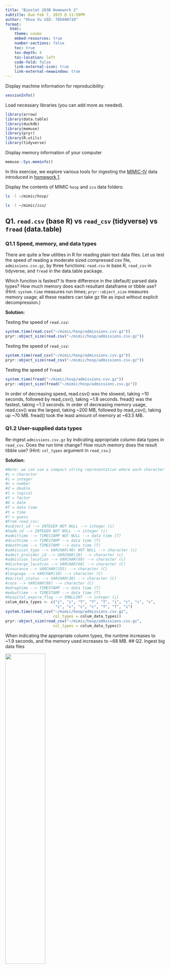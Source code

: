 ```yaml
---
title: "Biostat 203B Homework 2"
subtitle: Due Feb 7, 2025 @ 11:59PM
author: "Khoa Vu UID: 705600710"
format:
  html:
    theme: cosmo
    embed-resources: true
    number-sections: false
    toc: true
    toc-depth: 4
    toc-location: left
    code-fold: false
    link-external-icon: true
    link-external-newwindow: true
---
```


Display machine information for reproducibility:

```r
sessionInfo()
```

Load necessary libraries (you can add more as needed).

```r
library(arrow)
library(data.table)
library(duckdb)
library(memuse)
library(pryr)
library(R.utils)
library(tidyverse)
```

Display memory information of your computer

```r
memuse::Sys.meminfo()
```

In this exercise, we explore various tools for ingesting the [MIMIC-IV](https://physionet.org/content/mimiciv/3.1/) data introduced in [homework 1](https://ucla-biostat-203b.github.io/2025winter/hw/hw1/hw1.html).

Display the contents of MIMIC `hosp` and `icu` data folders:

```bash
ls -l ~/mimic/hosp/
```

```bash
ls -l ~/mimic/icu/
```

## Q1. `read.csv` (base R) vs `read_csv` (tidyverse) vs `fread` (data.table)

### Q1.1 Speed, memory, and data types

There are quite a few utilities in R for reading plain text data files. Let us test the speed of reading a moderate sized compressed csv file, `admissions.csv.gz`, by three functions: `read.csv` in base R, `read_csv` in tidyverse, and `fread` in the data.table package.

Which function is fastest? Is there difference in the (default) parsed data types? How much memory does each resultant dataframe or tibble use? (Hint: `system.time` measures run times; `pryr::object_size` measures memory usage; all these readers can take gz file as input without explicit decompression.)

**Solution:**

Testing the speed of `read.csv`:

```R
system.time(read.csv("~/mimic/hosp/admissions.csv.gz"))
pryr::object_size(read.csv("~/mimic/hosp/admissions.csv.gz"))
```

Testing the speed of `read_csv`:

```R
system.time(read_csv("~/mimic/hosp/admissions.csv.gz"))
pryr::object_size(read_csv("~/mimic/hosp/admissions.csv.gz"))
```

Testing the speed of `fread`:

```R
system.time(fread("~/mimic/hosp/admissions.csv.gz"))
pryr::object_size(fread("~/mimic/hosp/admissions.csv.gz"))
```

In order of decreasing speed, read.csv() was the slowest, taking \~10 seconds, followed by read_csv(), taking \~1.8 seconds. fread() was the fastest, taking \~1.3 seconds. In order of decreasing memory usage, read.csv() was the largest, taking \~200 MB, followed by read_csv(), taking up \~70 MB. fread() took the least amount of memory at \~63.5 MB.

### Q1.2 User-supplied data types

Re-ingest `admissions.csv.gz` by indicating appropriate column data types in `read_csv`. Does the run time change? How much memory does the result tibble use? (Hint: `col_types` argument in `read_csv`.)

**Solution:**

```R
#Note: we can use a compact string representation where each character represents one column:
#c = character
#i = integer
#n = number
#d = double
#l = logical
#f = factor
#D = date
#T = date time
#t = time
#? = guess
#From read_csv:
#subject_id --> INTEGER NOT NULL --> integer (i)
#hadm_id --> INTEGER NOT NULL --> integer (i)
#admittime --> TIMESTAMP NOT NULL --> data time (T)
#dischtime --> TIMESTAMP --> data time (T)
#deathtime --> TIMESTAMP --> data time (T)
#admission_type --> VARCHAR(40) NOT NULL --> character (c)
#admit_provider_id --> VARCHAR(10) --> character (c)
#admission_location --> VARCHAR(60) --> character (c)
#discharge_location --> VARCHAR(60) --> character (C)
#insurance --> VARCHAR(255) --> character (C)
#language --> VARCHAR(10) --> character (C)
#marital_status --> VARCHAR(30) --> character (C)
#race --> VARCHAR(80) --> character (C)
#edregtime --> TIMESTAMP --> data time (T)
#edouttime --> TIMESTAMP --> data time (T)
#hospital_expire_flag --> SMALLINT --> integer (i)
colum_data_types <- c("i", "i", "T", "T", "T", "i", "c", "c", "c", 
                      "c", "c", "c", "c", "T", "T", "i")
system.time(read_csv("~/mimic/hosp/admissions.csv.gz", 
                     col_types = colum_data_types))
pryr::object_size(read_csv("~/mimic/hosp/admissions.csv.gz", 
                     col_types = colum_data_types))
```

When indicating the appropriate column types, the runtime increases to \~1.9 seconds, and the memory used increases to \~68 MB. \## Q2. Ingest big data files

<p align="center">

<img src="./bigfile.png" width="50%"/>

</p>

Let us focus on a bigger file, `labevents.csv.gz`, which is about 130x bigger than `admissions.csv.gz`.

```bash
ls -l ~/mimic/hosp/labevents.csv.gz
```

Display the first 10 lines of this file.

```bash
zcat < ~/mimic/hosp/labevents.csv.gz | head -10
```

### Q2.1 Ingest `labevents.csv.gz` by `read_csv`

<p align="center">

<img src="./readr_logo.png" width="20%"/>

</p>

Try to ingest `labevents.csv.gz` using `read_csv`. What happens? If it takes more than 3 minutes on your computer, then abort the program and report your findings.

**Solution:**

```R
#| eval: false
system.time(read_csv("~/mimic/hosp/labevents.csv.gz"))
pryr::object_size(read_csv("~/mimic/hosp/labevents.csv.gz"))
```

When trying to use `read_csv` to ingest `labevents.csv.gz`, my computer crashes.

### Q2.2 Ingest selected columns of `labevents.csv.gz` by `read_csv`

Try to ingest only columns `subject_id`, `itemid`, `charttime`, and `valuenum` in `labevents.csv.gz` using `read_csv`. Does this solve the ingestion issue? (Hint: `col_select` argument in `read_csv`.)

**Solution:**

```R
#| eval: false
column_subset <- c("subject_id", "itemid", "charttime", "valuenum")
system.time(read_csv("~/mimic/hosp/labevents.csv.gz", 
                     col_select = column_subset))
pryr::object_size(read_csv("~/mimic/hosp/labevents.csv.gz", 
                     col_select = column_subset))
```

When trying to use `read_csv` to ingest only columns `subject_id`, `itemid`, `charttime`, and `valuenum` in `labevents.csv.gz`, my computer crashes still crashes, despite reading only a subset.

### Q2.3 Ingest a subset of `labevents.csv.gz`

<p align="center">

<img src="./linux_logo.png" width="20%"/>

</p>

Our first strategy to handle this big data file is to make a subset of the `labevents` data. Read the [MIMIC documentation](https://mimic.mit.edu/docs/iv/modules/hosp/labevents/) for the content in data file `labevents.csv`.

In later exercises, we will only be interested in the following lab items: creatinine (50912), potassium (50971), sodium (50983), chloride (50902), bicarbonate (50882), hematocrit (51221), white blood cell count (51301), and glucose (50931) and the following columns: `subject_id`, `itemid`, `charttime`, `valuenum`. Write a Bash command to extract these columns and rows from `labevents.csv.gz` and save the result to a new file `labevents_filtered.csv.gz` in the current working directory. (Hint: Use `zcat <` to pipe the output of `labevents.csv.gz` to `awk` and then to `gzip` to compress the output. Do **not** put `labevents_filtered.csv.gz` in Git! To save render time, you can put `#| eval: false` at the beginning of this code chunk. TA will change it to `#| eval: true` before rendering your qmd file.)

Display the first 10 lines of the new file `labevents_filtered.csv.gz`. How many lines are in this new file, excluding the header? How long does it take `read_csv` to ingest `labevents_filtered.csv.gz`?

**Solution:**

```bash
#| eval: false

#We use awk to select our columns of interest.
#`subject_id`, `itemid`, `charttime`, `valuenum` are columns 2, 5, 7, and 10 respectively
#and to select values of the following lab items: creatinine (50912), potassium (50971), sodium (50983), chloride (50902), bicarbonate (50882), hematocrit (51221), white blood cell count (51301), and glucose (50931) using itemid, column 5.

#Note: We use NR == 1 to skip the logic in the first line, since we want to keep the headers to read later on.
zcat < ~/mimic/hosp/labevents.csv.gz | 
awk -F ',' 'NR == 1 || $5 ~ /50912|50971|50983|50902|50882|51221|51301|50931/ \
{print $2 "," $5 "," $7 "," $10}' |  gzip > ~/labevents_filtered.csv.gz

```

```bash
echo 'The first ten lines in labevents_filtered.csv.gz are:'
zcat < ~/labevents_filtered.csv.gz | head -n 10

#To count the rows without the header, we pipe tail -n +2
echo 'The line number, minus the header, in labevents_filtered.csv.gz is:'
zcat < ~/labevents_filtered.csv.gz | tail -n +2 |wc -l
```

```R
system.time(fread("~/labevents_filtered.csv.gz"))
pryr::object_size(fread("~/labevents_filtered.csv.gz"))
```

The number of lines in `labevents_filtered.csv`, minus the header, is 32679896 Reading the filtered dataset takes \~9 seconds and \~784 MB of memory.

### Q2.4 Ingest `labevents.csv` by Apache Arrow

<p align="center">

<img src="./arrow_logo.png" width="30%"/>

</p>

Our second strategy is to use [Apache Arrow](https://arrow.apache.org/) for larger-than-memory data analytics. Unfortunately Arrow does not work with gz files directly. First decompress `labevents.csv.gz` to `labevents.csv` and put it in the current working directory (do not add it in git!). To save render time, put `#| eval: false` at the beginning of this code chunk. TA will change it to `#| eval: true` when rendering your qmd file.

Then use [`arrow::open_dataset`](https://arrow.apache.org/docs/r/reference/open_dataset.html) to ingest `labevents.csv`, select columns, and filter `itemid` as in Q2.3. How long does the ingest+select+filter process take? Display the number of rows and the first 10 rows of the result tibble, and make sure they match those in Q2.3. (Hint: use `dplyr` verbs for selecting columns and filtering rows.)

Write a few sentences to explain what is Apache Arrow. Imagine you want to explain it to a layman in an elevator.

**Solution:**

```bash
#| eval: false
#We first unzip labevents.csv.gz  
gzip -dk ~/mimic/hosp/labevents.csv.gz 
```

```R
subset_columns <- c("subject_id", "itemid", "charttime", "valuenum")
subset_itemid <-c(50912, 50971, 50983, 50902, 
                   50882, 51221, 51301, 50931)

system.time(
  arrow::open_dataset("~/mimic/hosp/labevents.csv", format = "csv") %>%
  select(all_of(subset_columns)) %>%
  filter(itemid %in% subset_itemid) %>%
  collect()
  )

df <- arrow::open_dataset("~/mimic/hosp/labevents.csv", format = "csv") %>%
  select(all_of(subset_columns)) %>%
  filter(itemid %in% subset_itemid) %>%
  collect()

nrow(df)
head(df, 10)
```

It takes \~3 minutes for the ingestion + selecting + filtering of labevents.csv

Apache Arrow is a software development platform built for high-performance applications involved in transporting and processing large data sets. Its in-memory columnar format holds language-independent specifications to structure table-like datasetsets. Apache Arrow has libraries implemented in various languages, including C, C++, Java, MATLAB, Python, R, and Julia.

### Q2.5 Compress `labevents.csv` to Parquet format and ingest/select/filter

<p align="center">

<img src="./parquet_logo.png" width="30%"/>

</p>

Re-write the csv file `labevents.csv` in the binary Parquet format (Hint: [`arrow::write_dataset`](https://arrow.apache.org/docs/r/reference/write_dataset.html).) How large is the Parquet file(s)? How long does the ingest+select+filter process of the Parquet file(s) take? Display the number of rows and the first 10 rows of the result tibble and make sure they match those in Q2.3. (Hint: use `dplyr` verbs for selecting columns and filtering rows.)

Write a few sentences to explain what is the Parquet format. Imagine you want to explain it to a layman in an elevator.

**Solution:**

```R
#Writing the Parquet file
df <- arrow::open_dataset("~/mimic/hosp/labevents.csv", format = "csv")
arrow::write_dataset(df, path = "~/", format = "parquet")
```

```R
#Reading the data set
system.time(
  arrow::open_dataset("~/part-0.parquet") %>%
  select(all_of(subset_columns)) %>%
  filter(itemid %in% subset_itemid) %>%
  collect()
  )


df <- arrow::open_dataset("~/part-0.parquet") %>%
  select(all_of(subset_columns)) %>%
  filter(itemid %in% subset_itemid) %>%
  collect()

nrow(df)
head(df, 10)
```

Ingesting, selecting, and filtering the Parquet file took \~8.5 seconds. The Parquet file is \~2.5 GB.

Optimized to handle flat columnar storage data formats, the Parquet open-source file format is very compatible with large-volume, complex data. Able to handle many encoding types, the Parquet file format is also known for its exemplary data compression ability. Using Google's record shredding, Parquet files can perform fast queries that select specific columns without the need to read the entire data set and perform efficient column-wise compression.

### Q2.6 DuckDB

<p align="center">

<img src="./duckdb_logo.png" width="20%"/>

</p>

Ingest the Parquet file, convert it to a DuckDB table by [`arrow::to_duckdb`](https://arrow.apache.org/docs/r/reference/to_duckdb.html), select columns, and filter rows as in Q2.5. How long does the ingest+convert+select+filter process take? Display the number of rows and the first 10 rows of the result tibble and make sure they match those in Q2.3. (Hint: use `dplyr` verbs for selecting columns and filtering rows.)

Write a few sentences to explain what is DuckDB. Imagine you want to explain it to a layman in an elevator.

**Solution:**

```R
system.time(arrow::open_dataset("~/part-0.parquet"))

df <- arrow::open_dataset("~/part-0.parquet")

system.time(  
  arrow::to_duckdb(df) %>%
  select(all_of(subset_columns)) %>%
  filter(itemid %in% subset_itemid) %>%
  collect()
)

df_duckdb <- arrow::to_duckdb(df) %>%
  select(all_of(subset_columns)) %>%
  filter(itemid %in% subset_itemid) %>%
  collect()

nrow(df_duckdb)
head(df_duckdb, 10)

```

**Solution:** In total, it takes \~0.3 seconds to ingest the Parquet file and an extra \~6 seconds to convert, select, and filter the duckdb file. In total, the whole process took \~6.3 seconds.

DuckDB is a portable, analytical, in-process, and open-source database system. DuckDB uses a rich SQL dialect to read and write files in many supported formats and perform lightning-fast queries using its columnar engine, which supports parallel execution. Unlike other database systems, DuckDB is easy to install and runs in-process in many different host applications, such as Rstudio.

## Q3. Ingest and filter `chartevents.csv.gz`

[`chartevents.csv.gz`](https://mimic.mit.edu/docs/iv/modules/icu/chartevents/) contains all the charted data available for a patient. During their ICU stay, the primary repository of a patient’s information is their electronic chart. The `itemid` variable indicates a single measurement type in the database. The `value` variable is the value measured for `itemid`. The first 10 lines of `chartevents.csv.gz` are

```bash
zcat < ~/mimic/icu/chartevents.csv.gz | head -10
```

How many rows? 433 millions.

```bash
#| eval: false
zcat < ~/mimic/icu/chartevents.csv.gz | tail -n +2 | wc -l
```

[`d_items.csv.gz`](https://mimic.mit.edu/docs/iv/modules/icu/d_items/) is the dictionary for the `itemid` in `chartevents.csv.gz`.

```bash
zcat < ~/mimic/icu/d_items.csv.gz | head -10
```

In later exercises, we are interested in the vitals for ICU patients: heart rate (220045), mean non-invasive blood pressure (220181), systolic non-invasive blood pressure (220179), body temperature in Fahrenheit (223761), and respiratory rate (220210). Retrieve a subset of `chartevents.csv.gz` only containing these items, using the favorite method you learnt in Q2.

Document the steps and show code. Display the number of rows and the first 10 rows of the result tibble.

**Solution:**

I first use Bash to create a filtered gzip, since out of all the methods in Q2, this method takes up the least amount of disk space and memory, and I am low on both on my computer.

```bash
#Itemid is the 7th column of chartevents.csv.gz
#We use awk to filter out rows that do not contain such columns.

zcat < ~/mimic/icu/chartevents.csv.gz | 
awk -F ',' 'NR == 1 || $7 ~ /220045|220181|220179|223761|220210/ \
{print $0}' |  gzip > ~/chartevents_filtered.csv.gz
```

We then use R to load in the data set and display the first ten lines and count the total number of lines. We use `read_csv`.

```R
df <- read_csv("~/chartevents_filtered.csv.gz")
nrow(df)
head(df, 10)
```

The number of rows is 30195426.
